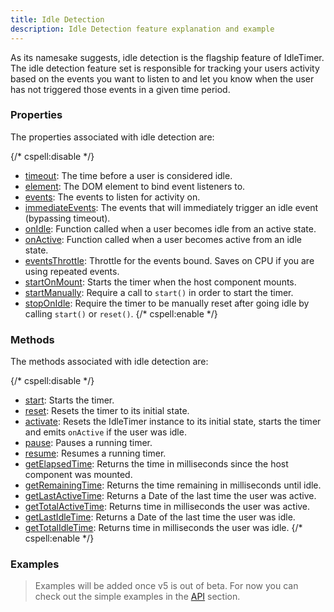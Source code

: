 ```yaml
---
title: Idle Detection
description: Idle Detection feature explanation and example
---
```


As its namesake suggests, idle detection is the flagship feature of IdleTimer.
The idle detection feature set is responsible for tracking your users activity
based on the events you want to listen to and let you know when the user has 
not triggered those events in a given time period.

### Properties

The properties associated with idle detection are:

{/* cspell:disable */}
- [timeout](/docs/api/props#timeout): The time before a user is considered idle.
- [element](/docs/api/props#element): The DOM element to bind event listeners to.
- [events](/docs/api/props#events): The events to listen for activity on.
- [immediateEvents](/docs/api/props#immediateevents): The events that will immediately trigger an idle event (bypassing timeout).
- [onIdle](/docs/api/props#onidle): Function called when a user becomes idle from an active state.
- [onActive](/docs/api/props#onactive): Function called when a user becomes active from an idle state.
- [eventsThrottle](/docs/api/props#eventsthrottle): Throttle for the events bound. Saves on CPU if you are using repeated events.
- [startOnMount](/docs/api/props#startonmount): Starts the timer when the host component mounts.
- [startManually](/docs/api/props#startmanually): Require a call to `start()` in order to start the timer.
- [stopOnIdle](/docs/api/props#stoponidle): Require the timer to be manually reset after going idle by calling `start()` or `reset()`.
{/* cspell:enable */}

### Methods

The methods associated with idle detection are:

{/* cspell:disable */}
- [start](/docs/api/methods#start): Starts the timer.
- [reset](/docs/api/methods#reset): Resets the timer to its initial state.
- [activate](/docs/api/methods#activate): Resets the IdleTimer instance to its initial state, starts the timer and emits `onActive` if the user was idle.
- [pause](/docs/api/methods#pause): Pauses a running timer.
- [resume](/docs/api/methods#resume): Resumes a running timer.
- [getElapsedTime](/docs/api/methods#getelapsedtime): Returns the time in milliseconds since the host component was mounted.
- [getRemainingTime](/docs/api/methods#getremainingtime): Returns the time remaining in milliseconds until idle.
- [getLastActiveTime](/docs/api/methods#getlastactivetime): Returns a Date of the last time the user was active.
- [getTotalActiveTime](/docs/api/methods#gettotalactivetime): Returns time in milliseconds the user was active.
- [getLastIdleTime](/docs/api/methods#getlastidletime): Returns a Date of the last time the user was idle.
- [getTotalIdleTime](/docs/api/methods#gettotalidletime): Returns time in milliseconds the user was idle.
{/* cspell:enable */}

### Examples

> Examples will be added once v5 is out of beta. For now you can check out the
> simple examples in the [API](/docs/api/use-idle-timer) section.